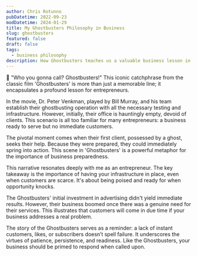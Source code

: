 ```yaml
---
author: Chris Rotunno
pubDatetime: 2022-09-23
modDatetime: 2024-01-29
title: My Ghostbusters Philosophy in Business
slug: ghostbusters
featured: false
draft: false
tags:
  - business philosophy
description: How Ghostbusters teaches us a valuable business lesson in patience and preparedness.
---
```


👻 "Who you gonna call? Ghostbusters!" This iconic catchphrase from the classic film 'Ghostbusters' is more than just a memorable line; it encapsulates a profound lesson for entrepreneurs.

In the movie, Dr. Peter Venkman, played by Bill Murray, and his team establish their ghostbusting operation with all the necessary testing and infrastructure. However, initially, their office is hauntingly empty, devoid of clients. This scenario is all too familiar for many entrepreneurs: a business ready to serve but no immediate customers.

The pivotal moment comes when their first client, possessed by a ghost, seeks their help. Because they were prepared, they could immediately spring into action. This scene in 'Ghostbusters' is a powerful metaphor for the importance of business preparedness.

This narrative resonates deeply with me as an entrepreneur. The key takeaway is the importance of having your infrastructure in place, even when customers are scarce. It's about being poised and ready for when opportunity knocks.

The Ghostbusters' initial investment in advertising didn't yield immediate results. However, their business boomed once there was a genuine need for their services. This illustrates that customers will come in due time if your business addresses a real problem.

The story of the Ghostbusters serves as a reminder: a lack of instant customers, likes, or subscribers doesn’t spell failure. It underscores the virtues of patience, persistence, and readiness. Like the Ghostbusters, your business should be primed to respond when called upon.
